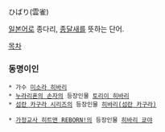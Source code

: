 ひばり(雲雀)

[[일본어]]로 종다리, [[종달새]]를 뜻하는 단어.

[[목차]]

=== 동명이인 ===
 * 가수 [[미소라 히바리]]
 * [[누라리횬의 손자]]의 등장인물 [[토리이 히바리]]
 * [[섬란 카구라 시리즈]]의 등장인물 [[히바리(섬란 카구라)]]


 * [[가정교사 히트맨 REBORN!]]의 등장인물 [[히바리 쿄야]]
